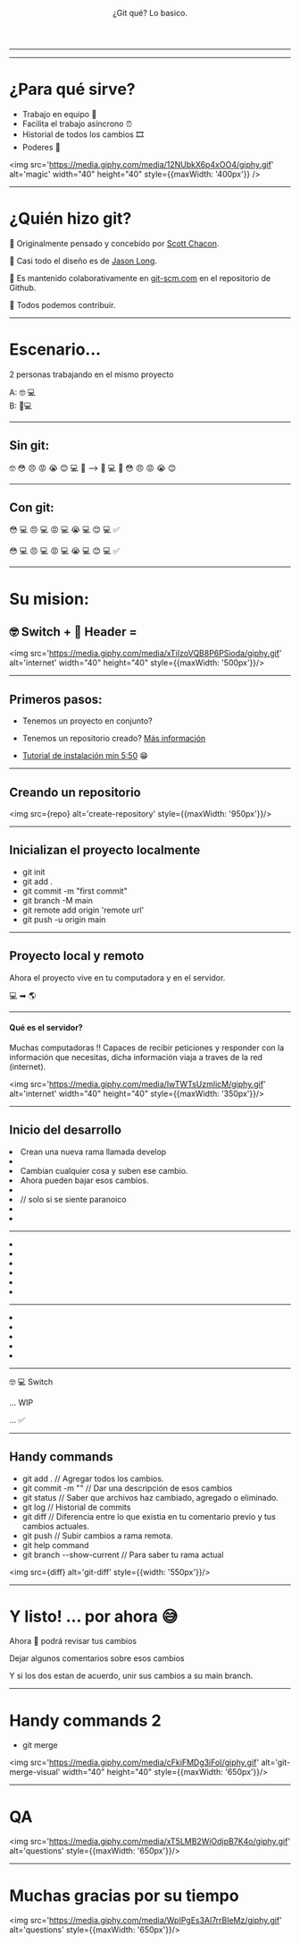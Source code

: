 
<Header>

¿Git qué? Lo basico.

</Header>


<Greeting />

---


<ControlVersion />

---

# ¿Para qué sirve?

 - Trabajo en equipo 🤝
 - Facilita el trabajo asíncrono ⏰
 - Historial de todos los cambios 🎞
 - Poderes 🔮

<img src='https://media.giphy.com/media/12NUbkX6p4xOO4/giphy.gif' alt='magic' width="40" height="40" style={{maxWidth: '400px'}} />

---

# ¿Quién hizo git?

🤔 Originalmente pensado y concebido por [Scott Chacon](https://github.com/schacon). 

🎨 Casi todo el diseño es de [Jason Long](https://github.com/jasonlong). 

🙌 Es mantenido colaborativamente en [git-scm.com](git-scm.com) en el repositorio de Github.

👀 Todos podemos contribuir.

---

# Escenario...

2 personas trabajando en el mismo proyecto 

A: 🤓 💻  
B: 🤪💻

---

## Sin git: 

 🤓 😳 😠 😡 😭 😊 💻 💾
          --> 💾 💻 🤪 😳 😠 😡 😭 😊

---

## Con git: 

 😳 💻  😠 💻  😡  💻 😭 💻  😊 💻  ✅

 😳 💻  😠 💻  😡  💻 😭 💻  😊 💻  ✅

---

# Su mision:

## 🤓 Switch + 🤪 Header = 

<img src='https://media.giphy.com/media/xTiIzoVQB8P6PSioda/giphy.gif' alt='internet' width="40" height="40" style={{maxWidth: '500px'}}/>

---


## Primeros pasos:

- Tenemos un proyecto en conjunto?

- Tenemos un repositorio creado? [Más información](https://docs.github.com/es/github/getting-started-with-github/quickstart/create-a-repo)

- [Tutorial de instalación min 5:50](https://www.youtube.com/watch?v=SWYqp7iY_Tc) 😁 
---

## Creando un repositorio

<img src={repo} alt='create-repository' style={{maxWidth: '950px'}}/>

---

## Inicializan el proyecto localmente

- git init
- git add .
- git commit -m "first commit"
- git branch -M main
- git remote add origin 'remote url'
- git push -u origin main

---

## Proyecto local y remoto

Ahora el proyecto vive en tu computadora y en el servidor.

💻 ➡ 🌎

---

#### Qué es el servidor?

Muchas computadoras !! 
Capaces de recibir peticiones y responder con la información que necesitas, dicha información viaja a traves de la red (internet). 

<img src='https://media.giphy.com/media/IwTWTsUzmIicM/giphy.gif' alt='internet' width="40" height="40" style={{maxWidth: '350px'}}/>

---

## Inicio del desarrollo

<Steps>
  <li>
    Crean una nueva rama llamada develop 
  </li>
  <li>
    <Terminal text='git checkout -b develop' color='white' />
  </li>
  <li>
    Cambian cualquier cosa y suben ese cambio.
  </li>
  <li>
    Ahora pueden bajar esos cambios.
  </li>
  <li>
    <Terminal text='git checkout develop' height='50px' color='white' />
  </li>
  <li>
    <Terminal text='git pull' height='50px' color='white' /> // solo si se siente paranoico
  </li>
  <li>
    <Terminal text='Already up to date' height='50px' color='white' />
  </li>
  <li>
    <Terminal text='git checkout -b feature/switch' height='50px' color='white' />
  </li>
</Steps>

---


<Switch />

<Steps>
  <li>
    <Terminal text='git status' height='50px' color='white' />
  </li>
  <li>
    <Terminal text='Switch.js modified: Home.js' height='50px' color='red' />
  </li>
  <li>
    <Terminal text='git add .' height='50px' color='white' />
  </li>
  <li>
    <Terminal text='git status' height='50px' color='white' />
  </li>
  <li>
    <Terminal text='new file: Switch.js modified: Home.js' height='50px' color='yellowgreen' />
  </li>
  <li>
    <Terminal text='git commit -m "Agregando estructura de Switch, faltan estilos"' height='50px' color='white' />
  </li>
</Steps>

---


<SwitchWithColors />

<Steps>
  <li>
    <Terminal text='git status' height='30px' color='white' />
  </li>
  <li>
    <Terminal text=' modified: Switch.js' height='30px' color='red' />
  </li>
  <li>
    <Terminal text='git add .' height='30px' color='white' />
  </li>
  <li>
    <Terminal text='git commit -m "Estilos listos"' height='150px' color='white'/>
  </li>
  <li>
    <Terminal text='git push --set-upstream origin feature/switch' height='150px' color='white'/>
  </li>
</Steps>

---

🤓 💻 Switch 

... WIP 

... ✅

---

## Handy commands


- git add . // Agregar todos los cambios.
- git commit -m "" // Dar una descripción de esos cambios
- git status // Saber que archivos haz cambiado, agregado o eliminado.
- git log // Historial de commits 
- git diff // Diferencia entre lo que existia en tu comentario previo y tus cambios actuales.
- git push // Subir cambios a rama remota.
- git help command
- git branch --show-current // Para saber tu rama actual

<img src={diff} alt='git-diff' style={{width: '550px'}}/>

---

# Y listo! ... por ahora 😅

Ahora 🤪 podrá revisar tus cambios 

Dejar algunos comentarios sobre esos cambios

Y si los dos estan de acuerdo, unir sus cambios a su main branch.

---

# Handy commands 2

- git merge 

<img src='https://media.giphy.com/media/cFkiFMDg3iFoI/giphy.gif' alt='git-merge-visual' width="40" height="40" style={{maxWidth: '650px'}}/>

---

# QA

<img src='https://media.giphy.com/media/xT5LMB2WiOdjpB7K4o/giphy.gif' alt='questions' style={{maxWidth: '650px'}}/>

---

# Muchas gracias por su tiempo 

<img src='https://media.giphy.com/media/WpIPgEs3Al7rrBleMz/giphy.gif' alt='questions' style={{maxWidth: '650px'}}/>